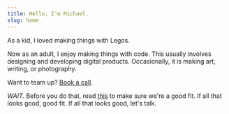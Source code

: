 ```yaml
---
title: Hello, I'm Michael.
slug: home
---
```


As a kid, I loved making things with Legos.

Now as an adult, I enjoy making things with code. This usually
involves designing and developing digital products. Occasionally, it
is making art, writing, or photography.

Want to team up? [Book a call](https://cal.com/bolander72).

_WAIT._ Before you do that, read
[this](/credo) to make sure we're a good fit. If all that looks good,
good fit. If all that looks good, let's talk.
